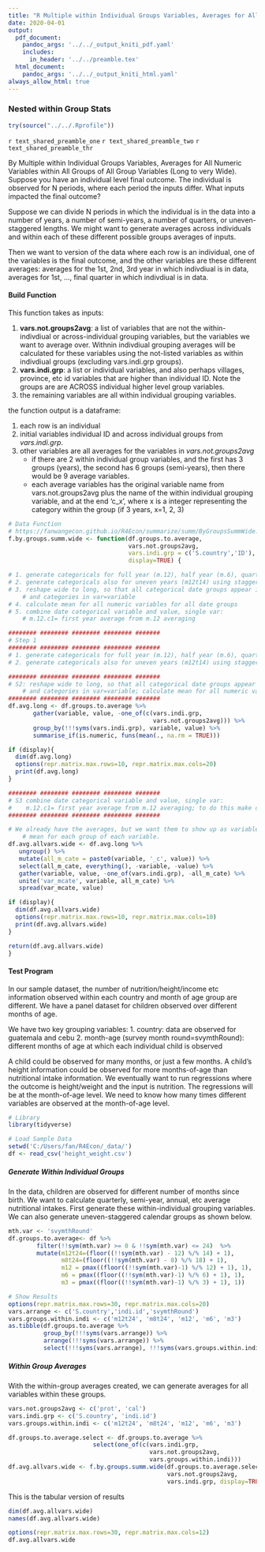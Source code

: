 ```yaml
---
title: "R Multiple within Individual Groups Variables, Averages for All Numeric Variables within All Groups of All Group Variables (Long to very Wide)"
date: 2020-04-01
output:
  pdf_document:
    pandoc_args: '../../_output_kniti_pdf.yaml'
    includes:
      in_header: '../../preamble.tex'
  html_document:
    pandoc_args: '../../_output_kniti_html.yaml'
always_allow_html: true
---
```


### Nested within Group Stats

```r
try(source("../../.Rprofile"))
```

`r text_shared_preamble_one`
`r text_shared_preamble_two`
`r text_shared_preamble_thr`


By Multiple within Individual Groups Variables, Averages for All Numeric Variables within All Groups of All Group Variables (Long to very Wide). Suppose you have an individual level final outcome. The individual is observed for N periods, where each period the inputs differ. What inputs impacted the final outcome?

Suppose we can divide N periods in which the individual is in the data into a number of years, a number of semi-years, a number of quarters, or uneven-staggered lengths. We might want to generate averages across individuals and within each of these different possible groups averages of inputs.

Then we want to version of the data where each row is an individual, one of the variables is the final outcome, and the other variables are these different averages: averages for the 1st, 2nd, 3rd year in which indivdiual is in data, averages for 1st, ..., final quarter in which indivdiual is in data.

#### Build Function

This function takes as inputs:

1. **vars.not.groups2avg**: a list of variables that are not the within-indivdiual or across-individual grouping variables, but the variables we want to average over. Withnin indivdiual grouping averages will be calculated for these variables using the not-listed variables as within indivdiual groups (excluding vars.indi.grp groups).
2. **vars.indi.grp**: a list or individual variables, and also perhaps villages, province, etc id variables that are higher than individual ID. Note the groups are are ACROSS individual higher level group variables.
3. the remaining variables are all within individual grouping variables.

the function output is a dataframe:

1. each row is an individual
2. initial variables individual ID and across individual groups from *vars.indi.grp*.
3. other variables are all averages for the variables in *vars.not.groups2avg*
    + if there are 2 within individual group variables, and the first has 3 groups (years), the second has 6 groups (semi-years), then there would be 9 average variables.
    + each average variables has the original variable name from vars.not.groups2avg plus the name of the within individual grouping variable, and at the end 'c_x', where x is a integer representing the category within the group (if 3 years, x=1, 2, 3)

```r
# Data Function
# https://fanwangecon.github.io/R4Econ/summarize/summ/ByGroupsSummWide.html
f.by.groups.summ.wide <- function(df.groups.to.average,
                                  vars.not.groups2avg,
                                  vars.indi.grp = c('S.country','ID'),
                                  display=TRUE) {

# 1. generate categoricals for full year (m.12), half year (m.6), quarter year (m.4)
# 2. generate categoricals also for uneven years (m12t14) using stagger (+2 rather than -1)
# 3. reshape wide to long, so that all categorical date groups appear in var=value,
    # and categories in var=variable
# 4. calculate mean for all numeric variables for all date groups
# 5. combine date categorical variable and value, single var:
    # m.12.c1= first year average from m.12 averaging

######## ######## ######## ######## #######
# Step 1
######## ######## ######## ######## #######
# 1. generate categoricals for full year (m.12), half year (m.6), quarter year (m.4)
# 2. generate categoricals also for uneven years (m12t14) using stagger (+2 rather than -1)

######## ######## ######## ######## #######
# S2: reshape wide to long, so that all categorical date groups appear in var=value,
    # and categories in var=variable; calculate mean for all numeric variables for all date groups
######## ######## ######## ######## #######
df.avg.long <- df.groups.to.average %>%
       gather(variable, value, -one_of(c(vars.indi.grp,
                                         vars.not.groups2avg))) %>%
       group_by(!!!syms(vars.indi.grp), variable, value) %>%
       summarise_if(is.numeric, funs(mean(., na.rm = TRUE)))

if (display){
  dim(df.avg.long)
  options(repr.matrix.max.rows=10, repr.matrix.max.cols=20)
  print(df.avg.long)
}

######## ######## ######## ######## #######
# S3 combine date categorical variable and value, single var:
#    m.12.c1= first year average from m.12 averaging; to do this make data even longer first
######## ######## ######## ######## #######

# We already have the averages, but we want them to show up as variables,
    # mean for each group of each variable.
df.avg.allvars.wide <- df.avg.long %>%
   ungroup() %>%
   mutate(all_m_cate = paste0(variable, '_c', value)) %>%
   select(all_m_cate, everything(), -variable, -value) %>%
   gather(variable, value, -one_of(vars.indi.grp), -all_m_cate) %>%
   unite('var_mcate', variable, all_m_cate) %>%
   spread(var_mcate, value)

if (display){
  dim(df.avg.allvars.wide)
  options(repr.matrix.max.rows=10, repr.matrix.max.cols=10)
  print(df.avg.allvars.wide)
}

return(df.avg.allvars.wide)
}
```

#### Test Program

In our sample dataset, the number of nutrition/height/income etc information observed within each country and month of age group are different. We have a panel dataset for children observed over different months of age.

We have two key grouping variables:
1. country: data are observed for guatemala and cebu
2. month-age (survey month round=svymthRound): different months of age at which each individual child is observed

A child could be observed for many months, or just a few months. A child's height information could be observed for more months-of-age than nutritional intake information. We eventually want to run regressions where the outcome is height/weight and the input is nutrition. The regressions will be at the month-of-age level. We need to know how many times different variables are observed at the month-of-age level.

```r
# Library
library(tidyverse)

# Load Sample Data
setwd('C:/Users/fan/R4Econ/_data/')
df <- read_csv('height_weight.csv')
```

##### Generate Within Individual Groups

In the data, children are observed for different number of months since birth. We want to calculate quarterly, semi-year, annual, etc average nutritional intakes. First generate these within-individual grouping variables. We can also generate uneven-staggered calendar groups as shown below.

```r
mth.var <- 'svymthRound'
df.groups.to.average<- df %>%
        filter(!!sym(mth.var) >= 0 & !!sym(mth.var) <= 24)  %>%
        mutate(m12t24=(floor((!!sym(mth.var) - 12) %/% 14) + 1),
               m8t24=(floor((!!sym(mth.var) - 8) %/% 18) + 1),
               m12 = pmax((floor((!!sym(mth.var)-1) %/% 12) + 1), 1),
               m6 = pmax((floor((!!sym(mth.var)-1) %/% 6) + 1), 1),
               m3 = pmax((floor((!!sym(mth.var)-1) %/% 3) + 1), 1))
```

```r
# Show Results
options(repr.matrix.max.rows=30, repr.matrix.max.cols=20)
vars.arrange <- c('S.country','indi.id','svymthRound')
vars.groups.within.indi <- c('m12t24', 'm8t24', 'm12', 'm6', 'm3')
as.tibble(df.groups.to.average %>%
          group_by(!!!syms(vars.arrange)) %>%
          arrange(!!!syms(vars.arrange)) %>%
          select(!!!syms(vars.arrange), !!!syms(vars.groups.within.indi)))
```

##### Within Group Averages

With the within-group averages created, we can generate averages for all variables within these groups.

```r
vars.not.groups2avg <- c('prot', 'cal')
vars.indi.grp <- c('S.country', 'indi.id')
vars.groups.within.indi <- c('m12t24', 'm8t24', 'm12', 'm6', 'm3')

df.groups.to.average.select <- df.groups.to.average %>%
                        select(one_of(c(vars.indi.grp,
                                        vars.not.groups2avg,
                                        vars.groups.within.indi)))
df.avg.allvars.wide <- f.by.groups.summ.wide(df.groups.to.average.select,
                                             vars.not.groups2avg,
                                             vars.indi.grp, display=TRUE)
```

This is the tabular version of results

```r
dim(df.avg.allvars.wide)
names(df.avg.allvars.wide)
```

```r
options(repr.matrix.max.rows=30, repr.matrix.max.cols=12)
df.avg.allvars.wide
```

